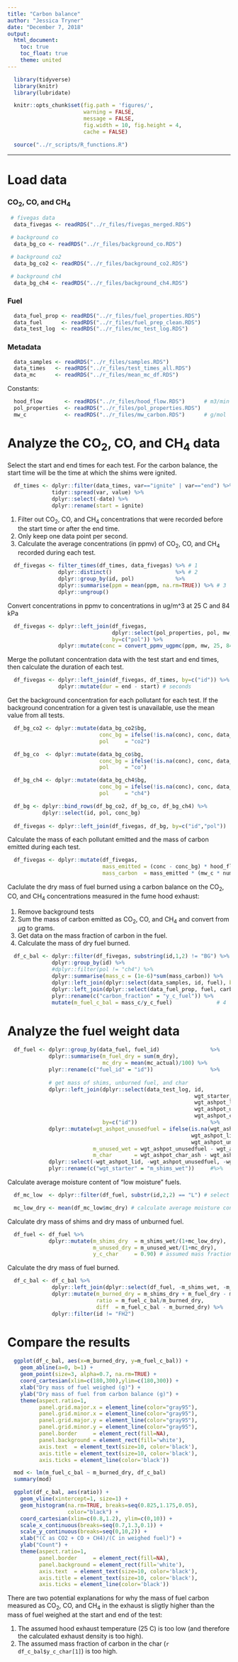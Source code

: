 ```yaml
---
title: "Carbon balance"
author: "Jessica Tryner"
date: "December 7, 2018"
output:
  html_document:
    toc: true
    toc_float: true
    theme: united
---
```


```r
  library(tidyverse)
  library(knitr)
  library(lubridate)
```

```r
  knitr::opts_chunk$set(fig.path = 'figures/',
                        warning = FALSE,
                        message = FALSE,
                        fig.width = 10, fig.height = 4,
                        cache = FALSE)
```

```r
  source("../r_scripts/R_functions.R")
```

---

# Load data

### CO~2~, CO, and CH~4~

```r
 # fivegas data
  data_fivegas <- readRDS("../r_files/fivegas_merged.RDS")

 # background co
  data_bg_co <- readRDS("../r_files/background_co.RDS")

 # background co2
  data_bg_co2 <- readRDS("../r_files/background_co2.RDS")

 # background ch4
  data_bg_ch4 <- readRDS("../r_files/background_ch4.RDS")
```

### Fuel

```r
  data_fuel_prop <- readRDS("../r_files/fuel_properties.RDS")
  data_fuel      <- readRDS("../r_files/fuel_prep_clean.RDS")
  data_test_log  <- readRDS("../r_files/mc_test_log.RDS")
```

### Metadata

```r
  data_samples <- readRDS("../r_files/samples.RDS")
  data_times   <- readRDS("../r_files/test_times_all.RDS")
  data_mc      <- readRDS("../r_files/mean_mc_df.RDS")
```

Constants:

```r
  hood_flow       <- readRDS("../r_files/hood_flow.RDS")      # m3/min
  pol_properties  <- readRDS("../r_files/pol_properties.RDS")
  mw_c            <- readRDS("../r_files/mw_carbon.RDS")      # g/mol
```

# Analyze the CO~2~, CO, and CH~4~ data

Select the start and end times for each test.  For the carbon balance, the start time will be the time at which the shims were ignited.

```r
  df_times <- dplyr::filter(data_times, var=="ignite" | var=="end") %>%
              tidyr::spread(var, value) %>%
              dplyr::select(-date) %>%
              dplyr::rename(start = ignite)
```

1. Filter out CO~2~, CO, and CH~4~ concentrations that were recorded before the start time or after the end time.  
2. Only keep one data point per second.  
3. Calculate the average concentrations (in ppmv) of CO~2~, CO, and CH~4~ recorded during each test.

```r
  df_fivegas <- filter_times(df_times, data_fivegas) %>% # 1
                dplyr::distinct()                    %>% # 2
                dplyr::group_by(id, pol)             %>% 
                dplyr::summarise(ppm = mean(ppm, na.rm=TRUE)) %>% # 3
                dplyr::ungroup()
```

Convert concentrations in ppmv to concentrations in ug/m^3 at 25 C and 84 kPa

```r
  df_fivegas <- dplyr::left_join(df_fivegas,
                                 dplyr::select(pol_properties, pol, mw, num_c),
                                 by=c("pol")) %>%
                dplyr::mutate(conc = convert_ppmv_ugpmc(ppm, mw, 25, 84)) # ug/m^3
```

Merge the pollutant concentration data with the test start and end times, then calculate the duration of each test.

```r
  df_fivegas <- dplyr::left_join(df_fivegas, df_times, by=c("id")) %>%
                dplyr::mutate(dur = end - start) # seconds
```

Get the background concentration for each pollutant for each test.  If the background concentration for a given test is unavailable, use the mean value from all tests. 

```r

  df_bg_co2 <- dplyr::mutate(data_bg_co2$bg,
                             conc_bg = ifelse(!is.na(conc), conc, data_bg_co2$mean$conc),
                             pol     = "co2")

  df_bg_co  <- dplyr::mutate(data_bg_co$bg,
                             conc_bg = ifelse(!is.na(conc), conc, data_bg_co$mean$conc),
                             pol     = "co")

  df_bg_ch4 <- dplyr::mutate(data_bg_ch4$bg,
                             conc_bg = ifelse(!is.na(conc), conc, data_bg_ch4$mean$conc),
                             pol     = "ch4")

  df_bg <- dplyr::bind_rows(df_bg_co2, df_bg_co, df_bg_ch4) %>%
           dplyr::select(id, pol, conc_bg)
  
  df_fivegas <- dplyr::left_join(df_fivegas, df_bg, by=c("id","pol"))
```

Calculate the mass of each pollutant emitted and the mass of carbon emitted during each test. 

```r
  df_fivegas <- dplyr::mutate(df_fivegas,
                              mass_emitted = (conc - conc_bg) * hood_flow * (dur / 60), # ug
                              mass_carbon  = mass_emitted * (mw_c * num_c / mw))        # ug
```

Caclulate the dry mass of fuel burned using a carbon balance on the CO~2~, CO, and CH~4~ concentrations measured in the fume hood exhaust:  

  1. Remove background tests  
  2. Sum the mass of carbon emitted as CO~2~, CO, and CH~4~ and convert from $\mu$g to grams.  
  3. Get data on the mass fraction of carbon in the fuel.  
  4. Calculate the mass of dry fuel burned.  

```r

  df_c_bal <- dplyr::filter(df_fivegas, substring(id,1,2) != "BG") %>% # 1
              dplyr::group_by(id) %>%
              #dplyr::filter(pol != "ch4") %>%
              dplyr::summarise(mass_c = (1e-6)*sum(mass_carbon)) %>%   # 2
              dplyr::left_join(dplyr::select(data_samples, id, fuel), by=c("id")) %>%
              dplyr::left_join(dplyr::select(data_fuel_prop, fuel, carbon_fraction), by=c("fuel")) %>% # 3
              plyr::rename(c("carbon_fraction" = "y_c_fuel")) %>%
              mutate(m_fuel_c_bal = mass_c/y_c_fuel)              # 4
```

# Analyze the fuel weight data

```r

  df_fuel <- dplyr::group_by(data_fuel, fuel_id)                %>%
             dplyr::summarise(m_fuel_dry = sum(m_dry),
                              mc_dry = mean(mc_actual)/100) %>%
             plyr::rename(c("fuel_id" = "id"))                  %>%
             
             # get mass of shims, unburned fuel, and char
             dplyr::left_join(dplyr::select(data_test_log, id, 
                                                           wgt_starter,
                                                           wgt_ashpot_lid,
                                                           wgt_ashpot_unusedfuel,
                                                           wgt_ashpot_char_ash),
                              by=c("id"))                       %>%
             dplyr::mutate(wgt_ashpot_unusedfuel = ifelse(is.na(wgt_ashpot_unusedfuel),
                                                          wgt_ashpot_lid,
                                                          wgt_ashpot_unusedfuel),
                           m_unused_wet = wgt_ashpot_unusedfuel - wgt_ashpot_lid,
                           m_char       = wgt_ashpot_char_ash - wgt_ashpot_unusedfuel)    %>%
             dplyr::select(-wgt_ashpot_lid, -wgt_ashpot_unusedfuel, -wgt_ashpot_char_ash) %>%
             plyr::rename(c("wgt_starter" = "m_shims_wet"))     #%>%
```

Calculate average moisture content of "low moisture" fuels.

```r
  df_mc_low  <- dplyr::filter(df_fuel, substr(id,2,2) == "L") # select tests with low-moisture fuel

  mc_low_dry <- mean(df_mc_low$mc_dry) # calculate average moisture content (dry basis) 
```

Calculate dry mass of shims and dry mass of unburned fuel.  

```r
  df_fuel <- df_fuel %>%
             dplyr::mutate(m_shims_dry  = m_shims_wet/(1+mc_low_dry),
                           m_unused_dry = m_unused_wet/(1+mc_dry),
                           y_c_char     = 0.90) # assumed mass fraction of carbon in char
```

Calculate the dry mass of fuel burned. 

```r

  df_c_bal <- df_c_bal %>%
              dplyr::left_join(dplyr::select(df_fuel, -m_shims_wet, -m_unused_wet), by=c("id")) %>%
              dplyr::mutate(m_burned_dry = m_shims_dry + m_fuel_dry - m_unused_dry - ((y_c_char/y_c_fuel)*m_char),
                            ratio = m_fuel_c_bal/m_burned_dry,
                            diff  = m_fuel_c_bal - m_burned_dry) %>%
              dplyr::filter(id != "FH2")
```

# Compare the results

```r

  ggplot(df_c_bal, aes(x=m_burned_dry, y=m_fuel_c_bal)) +
    geom_abline(a=0, b=1) + 
    geom_point(size=3, alpha=0.7, na.rm=TRUE) +
    coord_cartesian(xlim=c(180,300),ylim=c(180,300)) +
    xlab("Dry mass of fuel weighed (g)") + 
    ylab("Dry mass of fuel from carbon balance (g)") +
    theme(aspect.ratio=1,
          panel.grid.major.x = element_line(color="gray95"),
          panel.grid.minor.x = element_line(color="gray95"),
          panel.grid.major.y = element_line(color="gray95"),
          panel.grid.minor.y = element_line(color="gray95"),
          panel.border     = element_rect(fill=NA),
          panel.background = element_rect(fill='white'),
          axis.text  = element_text(size=10, color='black'),
          axis.title = element_text(size=10, color='black'),
          axis.ticks = element_line(color='black'))
```

```r
  mod <- lm(m_fuel_c_bal ~ m_burned_dry, df_c_bal)
  summary(mod)
```

```r

  ggplot(df_c_bal, aes(ratio)) +
    geom_vline(xintercept=1, size=1) + 
    geom_histogram(na.rm=TRUE, breaks=seq(0.825,1.175,0.05),
                   color="black") +
    coord_cartesian(xlim=c(0.8,1.2), ylim=c(0,10)) + 
    scale_x_continuous(breaks=seq(0.7,1.3,0.1)) + 
    scale_y_continuous(breaks=seq(0,10,2)) + 
    xlab("(C as CO2 + CO + CH4)/(C in weighed fuel)") + 
    ylab("Count") +
    theme(aspect.ratio=1,
          panel.border     = element_rect(fill=NA),
          panel.background = element_rect(fill='white'),
          axis.text  = element_text(size=10, color='black'),
          axis.title = element_text(size=10, color='black'),
          axis.ticks = element_line(color='black'))
```

There are two potential explanations for why the mass of fuel carbon measured as CO~2~, CO, and CH~4~ in the exhaust is sligtly higher than the mass of fuel weighed at the start and end of the test:  

  1. The assumed hood exhaust temperature (25 C) is too low (and therefore the calculated exhaust density is too high).  
  2. The assumed mass fraction of carbon in the char (`r df_c_bal$y_c_char[1]`) is too high.  
